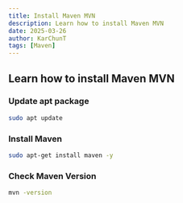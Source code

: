 ```yaml
---
title: Install Maven MVN
description: Learn how to install Maven MVN
date: 2025-03-26
author: KarChunT
tags: [Maven]
---
```


## Learn how to install Maven MVN

<Steps>

### Update apt package

```bash
sudo apt update
```

### Install Maven

```bash
sudo apt-get install maven -y
```

### Check Maven Version
```bash
mvn -version
```

</Steps>
<Comments />
